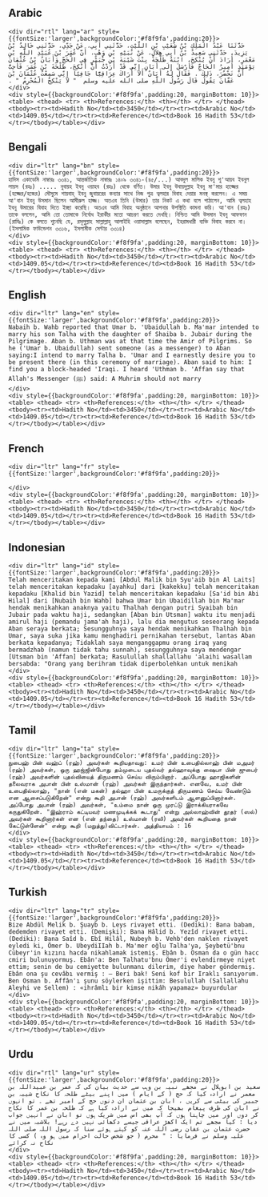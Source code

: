## Arabic


    <div dir="rtl" lang="ar" style={{fontSize:'larger',backgroundColor:'#f8f9fa',padding:20}}>
    حَدَّثَنَا عَبْدُ الْمَلِكِ بْنُ شُعَيْبِ بْنِ اللَّيْثِ، حَدَّثَنِي أَبِي، عَنْ جَدِّي، حَدَّثَنِي خَالِدُ بْنُ يَزِيدَ، حَدَّثَنِي سَعِيدُ بْنُ أَبِي هِلاَلٍ، عَنْ نُبَيْهِ بْنِ وَهْبٍ، أَنَّ عُمَرَ بْنَ عُبَيْدِ اللَّهِ بْنِ مَعْمَرٍ، أَرَادَ أَنْ يُنْكِحَ، ابْنَهُ طَلْحَةَ بِنْتَ شَيْبَةَ بْنِ جُبَيْرٍ فِي الْحَجِّ وَأَبَانُ بْنُ عُثْمَانَ يَوْمَئِذٍ أَمِيرُ الْحَاجِّ فَأَرْسَلَ إِلَى أَبَانٍ إِنِّي قَدْ أَرَدْتُ أَنْ أُنْكِحَ، طَلْحَةَ بْنَ عُمَرَ فَأُحِبُّ أَنْ تَحْضُرَ، ذَلِكَ ‏.‏ فَقَالَ لَهُ أَبَانٌ أَلاَ أُرَاكَ عِرَاقِيًّا جَافِيًا إِنِّي سَمِعْتُ عُثْمَانَ بْنَ عَفَّانَ يَقُولُ قَالَ رَسُولُ اللَّهِ صلى الله عليه وسلم ‏ "‏ لاَ يَنْكِحُ الْمُحْرِمُ ‏"‏ ‏.‏
    </div>
    <div style={{backgroundColor:'#f8f9fa',padding:20, marginBottom: 10}}><table> <thead> <tr> <th>References:</th> <th></th> </tr> </thead> <tbody><tr><td>Hadith No</td><td>3450</td></tr><tr><td>Arabic No</td><td>1409.05</td></tr><tr><td>Reference</td><td>Book 16 Hadith 53</td></tr></tbody></table></div>

## Bengali


    <div dir="ltr" lang="bn" style={{fontSize:'larger',backgroundColor:'#f8f9fa',padding:20}}>
    হাদিস একাডেমি নাম্বারঃ ৩৩৪১, আন্তর্জাতিক নাম্বারঃ ১৪০৯ ৩৩৪১-(৪৫/...) আবদুল মালিক ইবনু শু'আয়ব ইবনুল লায়স (রহঃ) ..... নুবায়হ ইবনু ওয়াহব (রহঃ) থেকে বর্ণিত। উমার ইবনু উবায়দুল্লাহ ইবনু মা'মার হাজ্জের (হজ্জের/হজের) মৌসুমে শায়বাহ্ ইবনু জুবায়রের কন্যার সাথে নিজ পুত্র ত্বলহার বিবাহ দেয়ার মনস্থ করলেন। এ সময় আ'বান ইবনু উসমান ছিলেন আমীরুল হাজ্জ। অতএব তিনি (উমার) তার নিকট এ কথা বলে পাঠালেন, আমি ত্বলহাহ ইবনু উমারের বিবাহ দিতে ইচ্ছা করেছি। অতএব আমি বিবাহ অনুষ্ঠানে আপনার উপস্থিতি কামনা করি। আ'বান (রহঃ) তাকে বললেন, আমি তো তোমাকে নির্বোধ ইরাকীর মতো আচরণ করতে দেখছি। নিশ্চিত আমি উসমান ইবনু আফফান (রাযিঃ) কে বলতে শুনেছি যে, রসূলুল্লাহ সাল্লাল্লাহু আলাইহি ওয়াসাল্লাম বলেছেন, ইহরামধারী ব্যক্তি বিবাহ করবে না। (ইসলামিক ফাউন্ডেশন ৩৩১৬, ইসলামীক সেন্টার ৩৩১৪)
    </div>
    <div style={{backgroundColor:'#f8f9fa',padding:20, marginBottom: 10}}><table> <thead> <tr> <th>References:</th> <th></th> </tr> </thead> <tbody><tr><td>Hadith No</td><td>3450</td></tr><tr><td>Arabic No</td><td>1409.05</td></tr><tr><td>Reference</td><td>Book 16 Hadith 53</td></tr></tbody></table></div>

## English


    <div dir="ltr" lang="en" style={{fontSize:'larger',backgroundColor:'#f8f9fa',padding:20}}>
    Nabaih b. Wahb reported that Umar b. 'Ubaidullah b. Ma'mar intended to marry his son Talha with the daughter of Shaiba b. Jubair during the Pilgrimage. Aban b. Uthman was at that time the Amir of Pilgrims. So he ('Umar b. Ubaidullah) sent someone (as a messenger) to Aban saying:I intend to marry Talha b. 'Umar and I earnestly desire you to be present there (in this ceremony of marriage). Aban said to him: I find you a block-headed 'Iraqi. I heard 'Uthman b. 'Affan say that Allah's Messenger (ﷺ) said: A Muhrim should not marry
    </div>
    <div style={{backgroundColor:'#f8f9fa',padding:20, marginBottom: 10}}><table> <thead> <tr> <th>References:</th> <th></th> </tr> </thead> <tbody><tr><td>Hadith No</td><td>3450</td></tr><tr><td>Arabic No</td><td>1409.05</td></tr><tr><td>Reference</td><td>Book 16 Hadith 53</td></tr></tbody></table></div>

## French


    <div dir="ltr" lang="fr" style={{fontSize:'larger',backgroundColor:'#f8f9fa',padding:20}}>
    
    </div>
    <div style={{backgroundColor:'#f8f9fa',padding:20, marginBottom: 10}}><table> <thead> <tr> <th>References:</th> <th></th> </tr> </thead> <tbody><tr><td>Hadith No</td><td>3450</td></tr><tr><td>Arabic No</td><td>1409.05</td></tr><tr><td>Reference</td><td>Book 16 Hadith 53</td></tr></tbody></table></div>

## Indonesian


    <div dir="ltr" lang="id" style={{fontSize:'larger',backgroundColor:'#f8f9fa',padding:20}}>
    Telah menceritakan kepada kami [Abdul Malik bin Syu'aib bin Al Laits] telah menceritakan kepadaku [ayahku] dari [kakekku] telah menceritakan kepadaku [Khalid bin Yazid] telah menceritakan kepadaku [Sa'id bin Abi Hilal] dari [Nubaih bin Wahb] bahwa Umar bin Ubaidillah bin Ma'mar hendak menikahkan anaknya yaitu Thalhah dengan putri Syaibah bin Jubair pada waktu haji, sedangkan [Aban bin Utsman] waktu itu menjadi amirul haji (pemandu jama'ah haji), lalu dia mengutus seseorang kepada Aban seraya berkata; Sesungguhnya saya hendak menikahkan Thalhah bin Umar, saya suka jika kamu menghadiri pernikahan tersebut, lantas Aban berkata kepadanya; Tidaklah saya menganggapmu orang iraq yang bermadzhab (namun tidak tahu sunnah), sesungguhnya saya mendengar [Utsman bin 'Affan] berkata; Rasulullah shallallahu 'alaihi wasallam bersabda: "Orang yang berihram tidak diperbolehkan untuk menikah
    </div>
    <div style={{backgroundColor:'#f8f9fa',padding:20, marginBottom: 10}}><table> <thead> <tr> <th>References:</th> <th></th> </tr> </thead> <tbody><tr><td>Hadith No</td><td>3450</td></tr><tr><td>Arabic No</td><td>1409.05</td></tr><tr><td>Reference</td><td>Book 16 Hadith 53</td></tr></tbody></table></div>

## Tamil


    <div dir="ltr" lang="ta" style={{fontSize:'larger',backgroundColor:'#f8f9fa',padding:20}}>
    நுபைஹ் பின் வஹ்ப் (ரஹ்) அவர்கள் கூறியதாவது: உமர் பின் உபைதில்லாஹ் பின் மஅமர் (ரஹ்) அவர்கள், ஒரு ஹஜ்ஜின்போது தம்முடைய புதல்வர் தல்ஹாவுக்கு ஷைபா பின் ஜுபைர் (ரஹ்) அவர்களின் புதல்வியைத் திருமணம் செய்ய விரும்பினார். அப்போது ஹாஜிகளின் தலைவராக அபான் பின் உஸ்மான் (ரஹ்) அவர்கள் இருந்தார்கள். எனவே, உமர் பின் உபைதில்லாஹ், "நான் (என் மகன்) தல்ஹா பின் உமருக்குத் திருமணம் செய்ய வேண்டும் என ஆசைப்படுகிறேன்" என்று கூறி அபான் (ரஹ்) அவர்களிடம் ஆளனுப்பினார்கள். அப்போது அபான் (ரஹ்) அவர்கள், "உம்மை நான் ஒரு முரட்டு இராக்கியராகவே கருதுகிறேன். "இஹ்ராம் கட்டியவர் மணமுடிக்கக் கூடாது" என்று அல்லாஹ்வின் தூதர் (ஸல்) அவர்கள் கூறினார்கள் என (என் தந்தை) உஸ்மான் (ரலி) அவர்கள் கூறியதை நான் கேட்டுள்ளேன்" என்று கூறி (மறுத்து)விட்டார்கள். அத்தியாயம் : 16
    </div>
    <div style={{backgroundColor:'#f8f9fa',padding:20, marginBottom: 10}}><table> <thead> <tr> <th>References:</th> <th></th> </tr> </thead> <tbody><tr><td>Hadith No</td><td>3450</td></tr><tr><td>Arabic No</td><td>1409.05</td></tr><tr><td>Reference</td><td>Book 16 Hadith 53</td></tr></tbody></table></div>

## Turkish


    <div dir="ltr" lang="tr" style={{fontSize:'larger',backgroundColor:'#f8f9fa',padding:20}}>
    Bize Abdül Melik b. Şuayb b. Leys rivayet etti. (Dediki): Bana babam, dedemden rivayet etti. (Demişki): Bana Hâlid b. Yezîd rivayet etti. (Dediki): Bana Saîd b. Ebî Hilâl, Nubeyh b. Vehb'den naklen rivayet eyledi ki, Ömer b. UbeydiIIah b. Ma'mer oğlu Talha'ya, Şeybetü'bnu Cübeyr'in kızını hacda nikahlamak istemiş. Ebân b. Osman da o gün hacc cmiri bulunuyormuş. Ebân'a: Ben Talhatu'bnu Ömer'i evlendirmeye niyet ettim; senin de bu cemiyette bulunmanı dilerim, diye haber göndermiş. Ebân ona şu cevâbı vermiş : — Beri bak! Seni kof bir Iraklı sanıyorum. Ben Osman b. Affân'ı şunu söylerken işittim: Besulullah (Sallallahu Aleyhi ve Sellem) : «ihrâmlı bir kimse nikâh yapamaz» buyurdular
    </div>
    <div style={{backgroundColor:'#f8f9fa',padding:20, marginBottom: 10}}><table> <thead> <tr> <th>References:</th> <th></th> </tr> </thead> <tbody><tr><td>Hadith No</td><td>3450</td></tr><tr><td>Arabic No</td><td>1409.05</td></tr><tr><td>Reference</td><td>Book 16 Hadith 53</td></tr></tbody></table></div>

## Urdu


    <div dir="rtl" lang="ur" style={{fontSize:'larger',backgroundColor:'#f8f9fa',padding:20}}>
    سعید بن ابوہلال نے مجھے نبیہ بن وہب سے حدیث بیان کی کہ عمر بن عبیداللہ بن معمر نے ارادہ کیا کہ حج ( کے ایام ) میں اپنے بیٹے طلحہ کا نکاح شیبہ بن جبیر کی بیٹی سے کریں ، ابان بن عثمان ان دنوں حج کے امیر تھے ۔ تو انہوں نے ابان کی طرف پیغام بھیجا کہ میں نے ارادہ کیا ہے کہ طلحہ بن عمر کا نکاح کر دوں اور میں چاہتا ہوں کہ آپ بھی اس میں شریک ہوں تو ابان نے انہیں جواب دیا : کیا مجھے تم ایک اکھڑ عراقی جیسے دکھائی نہیں دے رہے! بلاشبہ میں نے حضرت عثمان بن عفان رضی اللہ عنہ کو کہتے ہوئے سنا کہ رسول اللہ صلی اللہ علیہ وسلم نے فرمایا : " محرم ( جو شخص حالت احرام میں ہو وہ ) کسی کا نکاح نہ کرائے
    </div>
    <div style={{backgroundColor:'#f8f9fa',padding:20, marginBottom: 10}}><table> <thead> <tr> <th>References:</th> <th></th> </tr> </thead> <tbody><tr><td>Hadith No</td><td>3450</td></tr><tr><td>Arabic No</td><td>1409.05</td></tr><tr><td>Reference</td><td>Book 16 Hadith 53</td></tr></tbody></table></div>